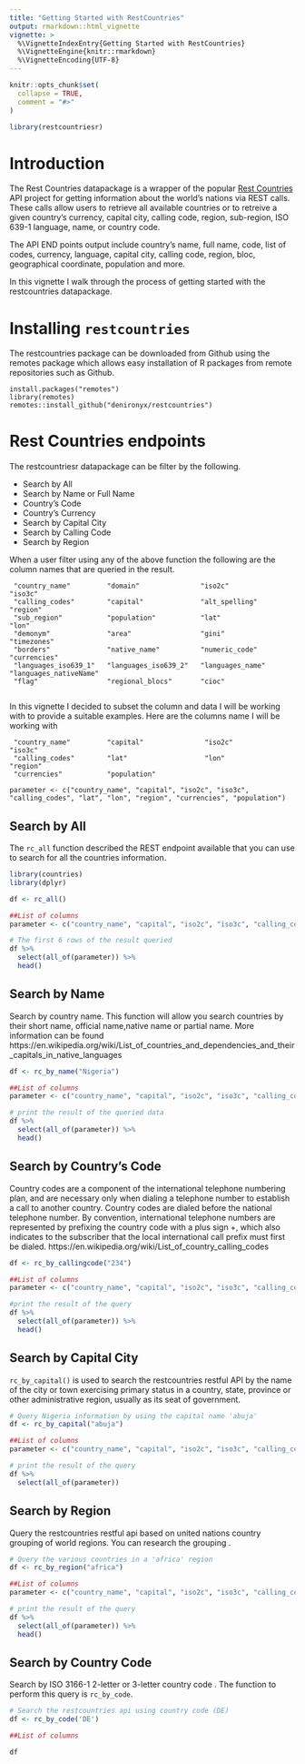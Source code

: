 ```yaml
---
title: "Getting Started with RestCountries"
output: rmarkdown::html_vignette
vignette: >
  %\VignetteIndexEntry{Getting Started with RestCountries}
  %\VignetteEngine{knitr::rmarkdown}
  %\VignetteEncoding{UTF-8}
---
```


```r
knitr::opts_chunk$set(
  collapse = TRUE,
  comment = "#>"
)
```

```r
library(restcountriesr)
```

# Introduction
The Rest Countries datapackage is a wrapper of the popular [Rest Countries](https://restcountries.eu/) API project for getting information about the world's nations via REST calls. These calls allow users to retrieve all available countries or to retreive a given country's currency, capital city, calling code, region, sub-region, ISO 639-1 language, name, or country code.

The API END points output include country's name, full name, code, list of codes, currency, language, capital city, calling code, region, bloc, geographical coordinate, population and more. 

In this vignette I walk through the process of getting started with the restcountries datapackage. 

# Installing `restcountries`

The restcountries package can be downloaded from Github using the remotes package which allows easy installation of R packages from remote repositories such as Github. 
```
install.packages("remotes")
library(remotes)
remotes::install_github("denironyx/restcountries")
```

# Rest Countries endpoints
The restcountriesr datapackage can be filter by the following.

- Search by All
- Search by Name or Full Name
- Country's Code
- Country's Currency
- Search by Capital City
- Search by Calling Code
- Search by Region

When a user filter using any of the above function the following are the column names that are queried in the result.
```
 "country_name"         "domain"               "iso2c"                "iso3c"               
 "calling_codes"        "capital"              "alt_spelling"         "region"              
 "sub_region"           "population"           "lat"                  "lon"                 
 "demonym"              "area"                 "gini"                 "timezones"           
 "borders"              "native_name"          "numeric_code"         "currencies"          
 "languages_iso639_1"   "languages_iso639_2"   "languages_name"       "languages_nativeName"
 "flag"                 "regional_blocs"       "cioc"
 
```
 
 In this vignette I decided to subset the column and data I will be working with to provide a suitable examples. Here are the columns name I will be working with 
```
 "country_name"         "capital"               "iso2c"                "iso3c" 
 "calling_codes"        "lat"                   "lon"                  "region" 
 "currencies"           "population"
 
parameter <- c("country_name", "capital", "iso2c", "iso3c", "calling_codes", "lat", "lon", "region", "currencies", "population")
```


## Search by All
 The `rc_all` function described the REST endpoint available that you can use to search for all the countries information.

```r
library(countries)
library(dplyr)

df <- rc_all()

##List of columns
parameter <- c("country_name", "capital", "iso2c", "iso3c", "calling_codes", "lat", "lon", "region", "currencies", "population")

# The first 6 rows of the result queried
df %>% 
  select(all_of(parameter)) %>% 
  head()
```

## Search by Name
Search by country name. This function will allow you search countries by their short name, official name,native name or partial name. More information can be found https://en.wikipedia.org/wiki/List_of_countries_and_dependencies_and_their_capitals_in_native_languages
  
```r
df <- rc_by_name("Nigeria")

##List of columns
parameter <- c("country_name", "capital", "iso2c", "iso3c", "calling_codes", "lat", "lon", "region", "currencies", "population")

# print the result of the queried data
df %>% 
  select(all_of(parameter)) %>% 
  head()
```

## Search by Country's Code
Country codes are a component of the international telephone numbering plan, and are necessary only when dialing a telephone number to establish a call to another country. Country codes are dialed before the national telephone number. By convention, international telephone numbers are represented by prefixing the country code with a plus sign +, which also indicates to the subscriber that the local international call prefix must first be dialed. https://en.wikipedia.org/wiki/List_of_country_calling_codes

```r
df <- rc_by_callingcode("234")

##List of columns
parameter <- c("country_name", "capital", "iso2c", "iso3c", "calling_codes", "lat", "lon", "region", "currencies", "population")

#print the result of the query
df %>% 
  select(all_of(parameter)) %>% 
  head()
```

## Search by Capital City
`rc_by_capital()` is used to search the restcountries restful API by the name of the city or town exercising primary status in a country, state, province or other administrative region, usually as its seat of government.

```r
# Query Nigeria information by using the capital name 'abuja'
df <- rc_by_capital("abuja")

##List of columns
parameter <- c("country_name", "capital", "iso2c", "iso3c", "calling_codes", "lat", "lon", "region", "currencies", "population")

# print the result of the query
df %>% 
  select(all_of(parameter))
```

## Search by Region
Query the restcountries restful api based on united nations country grouping of world regions. You can research the grouping \url{https://www.nationsonline.org/oneworld/countries_of_the_world.htm}.

```r
# Query the various countries in a 'africa' region
df <- rc_by_region("africa")

##List of columns
parameter <- c("country_name", "capital", "iso2c", "iso3c", "calling_codes", "lat", "lon", "region", "currencies", "population")

# print the result of the query
df %>% 
  select(all_of(parameter)) %>% 
  head()
```

## Search by Country Code
Search by ISO 3166-1 2-letter or 3-letter country code \url{https://www.iban.com/country-codes}. The function to perform this query is `rc_by_code`.

```r
# Search the restcountries api using country code (DE)
df <- rc_by_code('DE')

##List of columns

df 


```



















